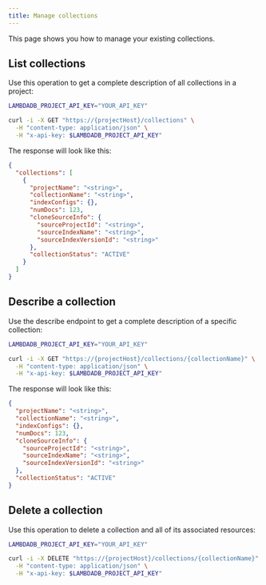 ```yaml
---
title: Manage collections
---
```


This page shows you how to manage your existing collections.

## List collections

Use this operation to get a complete description of all collections in a project:

```bash
LAMBDADB_PROJECT_API_KEY="YOUR_API_KEY"

curl -i -X GET "https://{projectHost}/collections" \
  -H "content-type: application/json" \
  -H "x-api-key: $LAMBDADB_PROJECT_API_KEY"
```

The response will look like this:

```json
{
  "collections": [
    {
      "projectName": "<string>",
      "collectionName": "<string>",
      "indexConfigs": {},
      "numDocs": 123,
      "cloneSourceInfo": {
        "sourceProjectId": "<string>",
        "sourceIndexName": "<string>",
        "sourceIndexVersionId": "<string>"
      },
      "collectionStatus": "ACTIVE"
    }
  ]
}
```

## Describe a collection

Use the describe endpoint to get a complete description of a specific collection:

```bash
LAMBDADB_PROJECT_API_KEY="YOUR_API_KEY"

curl -i -X GET "https://{projectHost}/collections/{collectionName}" \
  -H "content-type: application/json" \
  -H "x-api-key: $LAMBDADB_PROJECT_API_KEY"
```

The response will look like this:

```json
{
  "projectName": "<string>",
  "collectionName": "<string>",
  "indexConfigs": {},
  "numDocs": 123,
  "cloneSourceInfo": {
    "sourceProjectId": "<string>",
    "sourceIndexName": "<string>",
    "sourceIndexVersionId": "<string>"
  },
  "collectionStatus": "ACTIVE"
}
```

## Delete a collection

Use this operation to delete a collection and all of its associated resources:

```bash
LAMBDADB_PROJECT_API_KEY="YOUR_API_KEY"

curl -i -X DELETE "https://{projectHost}/collections/{collectionName}" \
  -H "content-type: application/json" \
  -H "x-api-key: $LAMBDADB_PROJECT_API_KEY"
```
